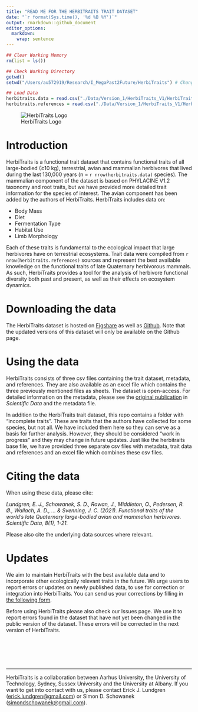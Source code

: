 ```yaml
---
title: "READ ME FOR THE HERBITRAITS TRAIT DATASET"
date: "`r format(Sys.time(), '%d %B %Y')`"
output: rmarkdown::github_document
editor_options: 
  markdown: 
    wrap: sentence
---
```


```r
## Clear Working Memory
rm(list = ls())

## Check Working Directory
getwd()
setwd("/Users/au572919/Research/I_MegaPast2Future/HerbiTraits") # Change Directiory if needed

## Load Data
herbitraits.data = read.csv("./Data/Version_1/HerbiTraits_V1/HerbiTraits_Data_v1.csv")
herbitraits.references = read.csv("./Data/Version_1/HerbiTraits_V1/HerbiTraits_References_v1.csv")

```

![HerbiTraits Logo](./HerbiTraits_Logo.png)

# Introduction

HerbiTraits is a functional trait dataset that contains functional traits of all large-bodied (≥10 kg), terrestrial, avian and mammalian herbivores that lived during the last 130,000 years (n = `r nrow(herbitraits.data)` species).
The mammalian component of the dataset is based on PHYLACINE V1.2 taxonomy and root traits, but we have provided more detailed trait information for the species of interest.
The avian component has been added by the authors of HerbiTraits.
HerbiTraits includes data on:

-   Body Mass
-   Diet
-   Fermentation Type
-   Habitat Use
-   Limb Morphology

Each of these traits is fundamental to the ecological impact that large herbivores have on terrestrial ecosystems.
Trait data were compiled from `r nrow(herbitraits.references)` sources and represent the best available knowledge on the functional traits of late Quaternary herbivorous mammals.
As such, HerbiTraits provides a tool for the analysis of herbivore functional diversity both past and present, as well as their effects on ecosystem dynamics.
<br>

# Downloading the data

The HerbiTraits dataset is hosted on [Figshare](https://www.youtube.com/watch?v=dQw4w9WgXcQ) as well as [Github](https://github.com/MegaPast2Future/HerbiTraits).
Note that the updated versions of this dataset will only be available on the Github page.
<br>

# Using the data

HerbiTraits consists of three csv files containing the trait dataset, metadata, and references.
They are also available as an excel file which contains the three previously mentioned files as sheets.
The dataset is open-access.
For detailed information on the metadata, please see the [original publication](https://www.youtube.com/watch?v=dQw4w9WgXcQ) in *Scientific Data* and the metadata file.
<br>

In addition to the HerbiTraits trait dataset, this repo contains a folder with "incomplete traits".
These are traits that the authors have collected for some species, but not all.
We have included them here so they can serve as a basis for further analysis.
However, they should be considered "work in progress" and they may change in future updates.
Just like the herbitraits base file, we have provided three separate csv files with metadata, trait data and references and an excel file which combines these csv files.
<br>

# Citing the data

When using these data, please cite:

*Lundgren, E. J., Schowanek, S. D., Rowan, J., Middleton, O., Pedersen, R. Ø., Wallach, A. D., ... & Svenning, J. C. (2021). Functional traits of the world's late Quaternary large-bodied avian and mammalian herbivores. Scientific Data, 8(1), 1-21.*

Please also cite the underlying data sources where relevant.
<br>

# Updates

We aim to maintain HerbiTraits with the best available data and to incorporate other ecologically relevant traits in the future.
We urge users to report errors or updates on newly published data, to use for correction or integration into HerbiTraits.
You can send us your corrections by filling in [the following form](https://forms.gle/6WBK6GkrkPit9x9Y6).

Before using HerbiTraits please also check our Issues page.
We use it to report errors found in the dataset that have not yet been changed in the public version of the dataset.
These errors will be corrected in the next version of HerbiTraits.

<br> <br> <br> <br>

------------------------------------------------------------------------

<p>

HerbiTraits is a collaboration between Aarhus University, the University of Technology, Sydney, Sussex University and the University at Albany.
If you want to get into contact with us, please contact Erick J. Lundgren ([erick.lundgren\@gmail.com](mailto:erick.lundgren@gmail.com){.email}) or Simon D. Schowanek ([simondschowanek\@gmail.com](mailto:simondschowanek@gmail.com){.email}).

</p>
